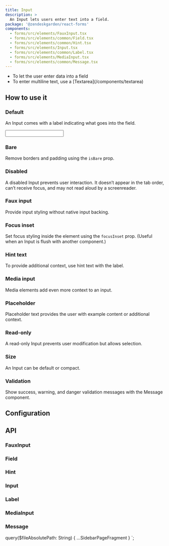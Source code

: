 ```yaml
---
title: Input
description: >
  An Input lets users enter text into a field.
package: '@zendeskgarden/react-forms'
components:
  - forms/src/elements/FauxInput.tsx
  - forms/src/elements/common/Field.tsx
  - forms/src/elements/common/Hint.tsx
  - forms/src/elements/Input.tsx
  - forms/src/elements/common/Label.tsx
  - forms/src/elements/MediaInput.tsx
  - forms/src/elements/common/Message.tsx
---
```


<Usage>
  <Use>
    <ul>
      <li>To let the user enter data into a field</li>
      <li>
        <Markdown>To enter multiline text, use a [Textarea](/components/textarea)</Markdown>
      </li>
    </ul>
  </Use>
</Usage>

## How to use it

### Default

An Input comes with a label indicating what goes into the field.


<CodeExample code={InputCode}>
  <Input />
</CodeExample>

### Bare

Remove borders and padding using the `isBare` prop.


<CodeExample code={BareCode}>
  <Bare />
</CodeExample>

### Disabled

A disabled Input prevents user interaction. It doesn’t appear in the tab order, can’t receive focus, and may not read
aloud by a screenreader.


<CodeExample code={DisabledCode}>
  <Disabled />
</CodeExample>

### Faux input

Provide input styling without native input backing.


<CodeExample code={FauxInputCode}>
  <FauxInput />
</CodeExample>

### Focus inset

Set focus styling inside the element using the `focusInset` prop. (Useful when an Input is flush
with another component.)


<CodeExample code={FocusInsetCode}>
  <FocusInset />
</CodeExample>

### Hint text

To provide additional context, use hint text with the label.


<CodeExample code={HintCode}>
  <Hint />
</CodeExample>

### Media input

Media elements add even more context to an input.


<CodeExample code={IconsCode}>
  <Icons />
</CodeExample>

### Placeholder

Placeholder text provides the user with example content or additional context.


<CodeExample code={PlaceholderCode}>
  <Placeholder />
</CodeExample>

### Read-only

A read-only Input prevents user modification but allows selection.


<CodeExample code={ReadOnlyCode}>
  <ReadOnly />
</CodeExample>

### Size

An Input can be default or compact.


<CodeExample code={SizeCode}>
  <Size />
</CodeExample>

### Validation

Show success, warning, and danger validation messages with the Message component.


<CodeExample code={ValidationCode}>
  <Validation />
</CodeExample>

## Configuration

<Configuration reactPackage={props.data.mdx.package} components={props.data.mdx.components} />

## API

### FauxInput

<Component components={props.data.mdx.components} componentName="fauxInput" />

<PropSheet components={props.data.mdx.components} componentName="fauxInput" />

### Field

<Component components={props.data.mdx.components} componentName="field" />

<PropSheet components={props.data.mdx.components} componentName="field" />

### Hint

<Component components={props.data.mdx.components} componentName="hint" />

<PropSheet components={props.data.mdx.components} componentName="hint" />

### Input

<Component components={props.data.mdx.components} componentName="input" />

<PropSheet components={props.data.mdx.components} componentName="input" />

### Label

<Component components={props.data.mdx.components} componentName="label" />

<PropSheet components={props.data.mdx.components} componentName="label" />

### MediaInput

<Component components={props.data.mdx.components} componentName="mediaInput" />

<PropSheet components={props.data.mdx.components} componentName="mediaInput" />

### Message

<Component components={props.data.mdx.components} componentName="message" />

<PropSheet components={props.data.mdx.components} componentName="message" />


  query($fileAbsolutePath: String) {
    ...SidebarPageFragment
  }
`;
